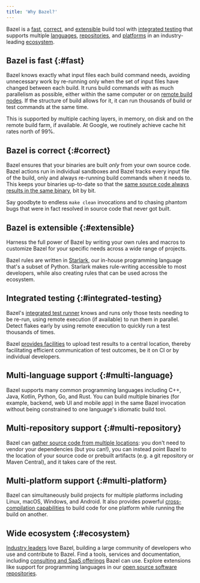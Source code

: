 ```yaml
---
title: 'Why Bazel?'
---
```


Bazel is a [fast](#fast), [correct](#correct), and [extensible](#extensible)
build tool with [integrated testing](#integrated-testing) that supports multiple
[languages](#multi-language), [repositories](#multi-repository), and
[platforms](#multi-platform) in an industry-leading [ecosystem](#ecosystem).

## Bazel is fast {:#fast}

Bazel knows exactly what input files each build command needs, avoiding
unnecessary work by re-running only when the set of input files have
changed between each build.
It runs build commands with as much parallelism as possible, either within the
same computer or on [remote build nodes](/versions/8.2.0/remote/rbe). If the structure of build
allows for it, it can run thousands of build or test commands at the same time.

This is supported by multiple caching layers, in memory, on disk and on the
remote build farm, if available. At Google, we routinely achieve cache hit rates
north of 99%.

## Bazel is correct {:#correct}

Bazel ensures that your binaries are built *only* from your own
source code. Bazel actions run in individual sandboxes and Bazel tracks
every input file of the build, only and always re-running build
commands when it needs to. This keeps your binaries up-to-date so that the
[same source code always results in the same binary](/versions/8.2.0/basics/hermeticity), bit
by bit.

Say goodbyte to endless `make clean` invocations and to chasing phantom bugs
that were in fact resolved in source code that never got built.

## Bazel is extensible {:#extensible}

Harness the full power of Bazel by writing your own rules and macros to
customize Bazel for your specific needs across a wide range of projects.

Bazel rules are written in [Starlark](/versions/8.2.0/rules/language), our
in-house programming language that's a subset of Python. Starlark makes
rule-writing accessible to most developers, while also creating rules that can
be used across the ecosystem.

## Integrated testing {:#integrated-testing}

Bazel's [integrated test runner](/versions/8.2.0/docs/user-manual#running-tests)
knows and runs only those tests needing to be re-run, using remote execution
(if available) to run them in parallel. Detect flakes early by using remote
execution to quickly run a test thousands of times.

Bazel [provides facilities](/versions/8.2.0/remote/bep) to upload test results to a central
location, thereby facilitating efficient communication of test outcomes, be it
on CI or by individual developers.

## Multi-language support {:#multi-language}

Bazel supports many common programming languages including C++, Java,
Kotlin, Python, Go, and Rust. You can build multiple binaries (for example,
backend, web UI and mobile app) in the same Bazel invocation without being
constrained to one language's idiomatic build tool.

## Multi-repository support {:#multi-repository}

Bazel can [gather source code from multiple locations](/versions/8.2.0/external/overview): you
don't need to vendor your dependencies (but you can!), you can instead point
Bazel to the location of your source code or prebuilt artifacts (e.g. a git
repository or Maven Central), and it takes care of the rest.

## Multi-platform support {:#multi-platform}

Bazel can simultaneously build projects for multiple platforms including Linux,
macOS, Windows, and Android. It also provides powerful
[cross-compilation capabilities](/versions/8.2.0/extending/platforms) to build code for one
platform while running the build on another.

## Wide ecosystem {:#ecosystem}

[Industry leaders](/versions/8.2.0/community/users) love Bazel, building a large
community of developers who use and contribute to Bazel. Find a tools, services
and documentation, including [consulting and SaaS offerings](/versions/8.2.0/community/experts)
Bazel can use. Explore extensions like support for programming languages in
our [open source software repositories](/versions/8.2.0/rules).